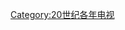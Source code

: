 {{portal|電視}}
{{Cat main|2000年電視}}

{{Year by category
| m = 2
| c = 0
| d = 0
| y = 0
| cat = 電視
| sortkey = 電視
| subcat = 2000年媒體
| parent = 2000年代电视
}}

[[Category:20世纪各年电视|Category:20世纪各年电视]]